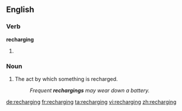 ==English==

===Verb===
'''recharging'''

# {{present participle of|recharge}}

===Noun===
{{en-noun}}

# The act by which something is recharged.
#: ''Frequent '''rechargings''' may wear down a battery.''

[[de:recharging]]
[[fr:recharging]]
[[ta:recharging]]
[[vi:recharging]]
[[zh:recharging]]